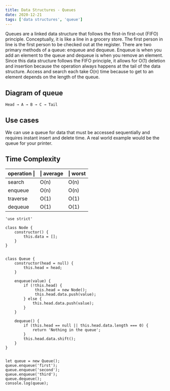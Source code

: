```yaml
---
title: Data Structures - Queues
date: 2020-12-21
tags: ['data structures', 'queue']
---
```



Queues are a linked data structure that follows the first-in first-out (FIFO) principle. Conceptually, it is like a line in a grocery store. The first person in line is the first person to be checked out at the register. There are two primary methods of a queue: enqueue and dequeue. Enqueue is when you add an element to the queue and dequeue is when you remove an element. Since this data structure follows the FIFO principle, it allows for O(1) deletion and insertion because the operation always happens at the tail of the data structure. Access and search each take O(n) time because to get to an element depends on the length of the queue.

## Diagram of queue
	Head → A → B → C → Tail

## Use cases
We can use a queue for data that must be accessed sequentially and requires instant insert and delete time. A real world example would be the queue for your printer.


## Time Complexity
operation \| |\| average |\| worst
--- | --- | ---
search  	| O(n) |	O(n) 
enqueue          | O(n) |    	O(n) 
traverse	| O(1) |	O(1)
dequeue		| O(1) |	O(1)



```
'use strict'

class Node {
	constructor() {                                                
		this.data = [];
	}
}


class Queue {
	constructor(head = null) {
		this.head = head;
	}

	enqueue(value) {
		if (!this.head) {
			 this.head = new Node();
			 this.head.data.push(value);
		} else {
			this.head.data.push(value);
		}
	}

	dequeue() {
		if (this.head == null || this.head.data.length === 0) {
			return 'Nothing in the queue';
		}
		this.head.data.shift();
	}
}


let queue = new Queue();
queue.enqueue('first');
queue.enqueue('second');
queue.enqueue('third');
queue.dequeue();
console.log(queue);



```


